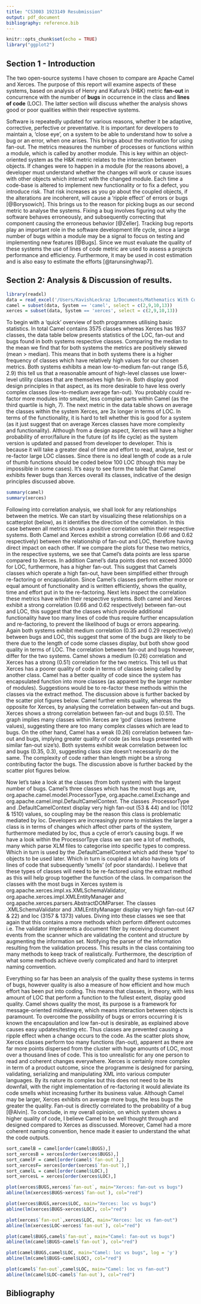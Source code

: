 ```yaml
---
title: "CS3003 1923149 Resubmission"
output: pdf_document
bibliography: reference.bib
---
```


```r
knitr::opts_chunk$set(echo = TRUE)
library("ggplot2")
```

## Section 1 - Introduction

The two open-source systems I have chosen to compare are Apache Camel and Xerces. The purpose of this report will examine aspects of these systems, based on analysis of Henry and Kafura's (H&K) metric **fan-out** in concurrence with the number of **bugs** in occurrence in the class and **lines of code** (LOC). The latter section will discuss whether the analysis shows good or poor qualities within their respective systems.

Software is repeatedly updated for various reasons, whether it be adaptive, corrective, perfective or preventative. It is important for developers to maintain a, 'close eye', on a system to be able to understand how to solve a bug or an error, when one arises. This brings about the motivation for using fan-out. The metrics measures the number of processes or functions within a module, which is called by another module. This is key within an object-oriented system as the H&K metric relates to the interaction between objects. If changes were to happen in a module (for the reasons above), a developer must understand whether the changes will work or cause issues with other objects which interact with the changed module. Each time a code-base is altered to implement new functionality or to fix a defect, you introduce risk. That risk increases as you go about the coupled objects, if the alterations are incoherent, will cause a 'ripple effect' of errors or bugs [@Borysowich]. This brings us to the reason for picking bugs as our second metric to analyse the systems. Fixing a bug involves figuring out why the software behaves erroneously, and subsequently correcting that component causing the erroneous behavior [@Zeller]. Tracking bug reports play an important role in the software development life cycle, since a large number of bugs within a module may be a signal to focus on testing and implementing new features [@Bugs]. Since we must evaluate the quality of these systems the use of lines of code metric are used to assess a projects performance and efficiency. Furthermore, it may be used in cost estimation and is also easy to estimate the efforts [@tarunsinghwap7]. 

## Section 2: Analysis & Discussion of results.

```r
library(readxl)
data = read_excel('/Users/KavishLeckraz 1/Documents/Mathematics With Computer Science/Year 3/CS3003 SE/Labs/coursework_data.xlsx')
camel = subset(data, System == 'camel', select = c(2,9,10,13))
xerces = subset(data, System == 'xerces', select = c(2,9,10,13))
```

To begin with a 'quick' overview of both programmes utilising basic statistics. In total Camel contains 3575 classes whereas Xerces has 1937 classes, the data table below presents statistics of the LOC, fan-out and bugs found in both systems respective classes. Comparing the median to the mean we find that for both systems the metrics are positively skewed (mean > median). This means that in both systems there is a higher frequency of classes which have relatively high values for our chosen metrics. Both systems exhibits a mean low-to-medium fan-out range (5.6, 2.9) this tell us that a reasonable amount of high-level classes use lower-level utility classes that are themselves high fan-in. Both display good design principles in that aspect, as its more desirable to have less overly complex classes (low-to-medium average fan-out). You probably could re-factor more modules into smaller, less complex parts within Camel (as the third quartile is high, 7). The next metric in the data table shows on average the classes within the system Xerces, are 3x longer in terms of LOC. In terms of the functionality, it is hard to tell whether this is good for a system (as it just suggest that on average Xerces classes have more complexity and functionality). Although from a design aspect, Xerces will have a higher probability of error/failure in the future (of its life cycle) as the system version is updated and passed from developer to developer. This is because it will take a greater deal of time and effort to read, analyse, test or re-factor large LOC classes. Since there is no ideal length of code as a rule of thumb functions should be coded below 100 LOC (though this may be impossible in some cases). It’s easy to see form the table that Camel exhibits fewer bugs than Xerces overall its classes, indicative of the design principles discussed above.

```r
summary(camel)
summary(xerces)
```

Following into correlation analysis, we shall look for any relationships between the metrics. We can start by visualizing these relationships on a scatterplot (below), as it identifies the direction of the correlation. In this case between all metrics shows a positive correlation within their respective systems. Both Camel and Xerces exhibit a strong correlation (0.66 and 0.62 respectively) between the relationship of fan-out and LOC, therefore having direct impact on each other. If we compare the plots for these two metrics, in the respective systems, we see that Camel's data points are less sparse compared to Xerces. In addition Camel's data points does not exceed 3000 for LOC, furthermore, has a higher fan-out. This suggest that Camels classes which operate a high fan-out, have been simplified either through re-factoring or encapsulation. Since Camel's classes perform either more or equal amount of functionality and is written efficiently, shows the quality, time and effort put in to the re-factoring. Next lets inspect the correlation these metrics have within their respective systems. Both camel and Xerces exhibit a strong correlation (0.66 and 0.62 respectively) between fan-out and LOC, this suggest that the classes which provide additional functionality have too many lines of code thus require further encapsulation and re-factoring, to prevent the likelihood of bugs or errors appearing. Again both systems exhibit medium correlation (0.35 and 0.29 respectively) between bugs and LOC, this suggest that some of the bugs are likely to be there due to the length of code some classes display, but both show good quality in terms of LOC. The correlation between fan-out and bugs however, differ for the two systems. Camel shows a medium (0.26) correlation and Xerces has a strong (0.51) correlation for the two metrics. This tell us that Xerces has a poorer quality of code in terms of classes being called by another class. Camel has a better quality of code since the system has encapsulated function into more classes (as apparent by the larger number of modules). Suggestions would be to re-factor these methods within the classes via the extract method. The discussion above is further backed by the scatter plot figures below. Camel further emits quality, whereas the opposite for Xerces, by analysing the correlation between fan-out and bugs. Xerces shows a strong correlation between fan-out and bugs (0.51). The graph implies many classes within Xerces are 'god' classes (extreme values), suggesting there are too many complex classes which are lead to bugs. On the other hand, Camel has a weak (0.26) correlation between fan-out and bugs, implying greater quality of code (as less bugs presented with similar fan-out size's). Both systems exhibit weak correlation between loc and bugs (0.35, 0.3), suggesting class size doesn’t necessarily do the same. The complexity of code rather than length might be a strong contributing factor the bugs. The discussion above is further backed by the scatter plot figures below.

Now let's take a look at the classes (from both system) with the largest number of bugs. Camel's three classes which has the most bugs are, org.apache.camel.model.ProcessorType, org.apache.camel.Exchange and org.apache.camel.impl.DefaultCamelContext. The classes .ProcessorType and .DefaultCamelContext display very high fan-out (53 & 44) and loc (1012 & 1510) values, so coupling may be the reason this class is problematic mediated by loc. Developers are increasingly prone to mistakes the larger a class is in terms of changes which affect other parts of the system, furthermore mediated by loc, thus a cycle of error's causing bugs. If we have a look within the ProcessorTpye class we can see a lot of methods, many which parse XLM files to categorise into specific types to compress. Which in turn is used by the .DefaultCamelContext which add these 'type' to objects to be used later. Which in turn is coupled a lot also having lots of lines of code that subsequently 'smells' (of poor standards). I believe that these types of classes will need to be re-factored using the extract method as this will help group together the function of the class. In comparison the classes with the most bugs in Xerces system is org.apache.xerces.impl.xs.XMLSchemaValidator, org.apache.xerces.impl.XMLEntityManager and org.apache.xerces.parsers.AbstractDOMParser. The classes .XMLSchemaValidator and .XMLEntityManager display very high fan-out (47 & 22) and loc (3157 & 1373) values. Diving into these classes we see that again that this contains a more methods which perform different outcomes i.e. The validator implements a document filter by receiving document events from the scanner which are validating the content and structure by augmenting the information set. Notifying the parser of the information resulting from the validation process. This results in the class containing too many methods to keep track of realistically. Furthermore, the description of what some methods achieve overly complicated and hard to interpret naming comvention. 

Everything so far has been an analysis of the quality these systems in terms of bugs, however quality is also a measure of how efficient and how much effort has been put into coding. This means that classes, in theory, with less amount of LOC that perform a function to the fullest extent, display good quality. Camel shows quality the most, its purpose is a framework for message-oriented middleware, which means interaction between objects is paramount. To overcome the possibility of bugs or errors occurring it is known the encapsulation and low fan-out is desirable, as explained above causes easy updates/testing etc. Thus classes are prevented causing a ripple effect when a change occurs to the code. As the scatter plots show, Xerces classes perform too many functions (fan-out), apparent as there are far more points dispersed from the cluster with huge amounts of LOC, most over a thousand lines of code. This is too unrealistic for any one person to read and coherent changes everywhere. Xerces is certainly more complex in term of a product outcome, since the programme is designed for parsing, validating, serializing and manipulating XML into various computer languages. By its nature its complex but this does not need to be its downfall, with the right implementation of re-factoring it would alleviate its code smells whist increasing further its business value.  Although Camel may be larger, Xerces exhibits on average more bugs, the less bugs the greater the quality. Fan-out is directly correlated to the probability of a bug [@Alvin]. To conclude, in my overall opinion, on which system shows a higher quality of code, I believe Camel to be well thought through and designed compared to Xerces as disscussed. Moreover, Camel had a more coherent naming convention, hence made it easier to understand the what the code outputs.

```r
sort_camelB = camel[order(camel$BUGS),]
sort_xercesB = xerces[order(xerces$BUGS),]
sort_camelF = camel[order(camel$`fan-out`),]
sort_xercesF= xerces[order(xerces$`fan-out`),]
sort_camelL = camel[order(camel$LOC),]
sort_xercesL = xerces[order(xerces$LOC),]
```

```r
plot(xerces$BUGS,xerces$`fan-out`, main="Xerces: fan-out vs bugs")
abline(lm(xerces$BUGS~xerces$`fan-out`), col="red")

plot(xerces$BUGS,xerces$LOC, main="Xerces: loc vs bugs")
abline(lm(xerces$BUGS~xerces$LOC), col="red")

plot(xerces$`fan-out`,xerces$LOC, main="Xerces: loc vs fan-out")
abline(lm(xerces$LOC~xerces$`fan-out`), col="red")

plot(camel$BUGS,camel$`fan-out`, main="Camel: fan-out vs bugs")
abline(lm(camel$BUGS~camel$`fan-out`), col="red")

plot(camel$BUGS,camel$LOC, main="Camel: loc vs bugs", log = 'y')
abline(lm(camel$BUGS~camel$LOC), col="red")

plot(camel$`fan-out`,camel$LOC, main="Camel: loc vs fan-out")
abline(lm(camel$LOC~camel$`fan-out`), col="red")

```

## Bibliography 